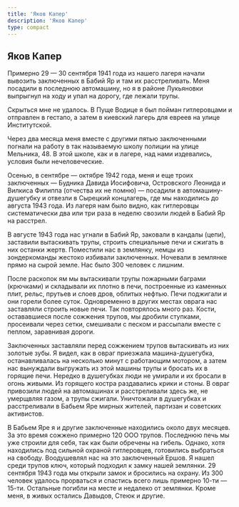 ```yaml
---
title: 'Яков Капер'
description: 'Яков Капер'
type: compact
---
```


## Яков Капер

Примерно 29 — 30 сентября 1941 года из нашего лагеря начали вывозить заключенных
в Бабий Яр и там их расстреливать. Меня посадили в последнюю автомашину, но я в
районе Лукьяновки выпрыгнул на ходу и упал на дорогу, где лежали трупы.

Скрыться мне не удалось. В Пуще Водице я был пойман гитлеровцами и отправлен в
гестапо, а затем в киевский лагерь для евреев на улице Институтской.

Через два месяца меня вместе с другими пятью заключенными погнали на работу в
так называемую школу полиции на улице Мельника, 48. В этой школе, как и в
лагере, над нами издевались, условия были нечеловеческие.

Осенью, в сентябре — октябре 1942 года, меня и еще троих заключенных — Будника
Давида Иосифовича, Островского Леонида и Вилкиса Филиппа (отчества их не помню)
— посадили в автомашину-душегубку и отвезли в Сырецкий концлагерь, где мы
находились до августа 1943 года. Из лагеря нам было видно, как гитлеровцы
систематически два или три раза в неделю свозили людей в Бабий Яр на расстрел.

В августе 1943 года нас угнали в Бабий Яр, заковали в кандалы (цепи), заставили
вытаскивать трупы, строить специальные печи и сжигать в них останки жертв.
Поместили нас в землянку, немцы из зондеркоманды жестоко избивали заключенных.
Ночевали в землянке прямо на сырой земле. Нас было 300 человек с лишним.

После раскопок ям мы вытаскивали трупы пожарными баграми (крючками) и складывали
их плотно в печи, построенные из каменных плит, рельс, прутьев и слоев дров,
облитых нефтью. Печи поджигали и они горели более суток. Одновременно в других
местах оврага нас заставляли строить новые печи. Так повторялось много раз.
Кости, остававшиеся после сожжения трупов, мы дробили ступками, просеивали через
сетки, смешивали с песком и рассыпали вместе с пеплом, заравнивая дороги.

Заключенных заставляли перед сожжением трупов вытаскивать из них золотые зубы. Я
видел, как в овраг приезжала машина-душегубка, останавливалась на несколько
минут с работающим мотором, а затем нас вынуждали выгружать из этой машины трупы
и бросать их в горящие печи. Нередко в душегубках люди не умирали и их бросали в
огонь живыми. Из горящего костра раздавались крики и стоны. В овраг привозили
людей на автомашинах и расстреливали здесь же, не умерщвляя газом, а трупы
сжигали. Уничтожали в душегубках и расстреливали в Бабьем Яре мирных жителей,
партизан и советских активистов.

В Бабьем Яре я и другие заключенные находились около двух месяцев. За это время
сожжено примерно 120 ООО трупов. Последнюю печь мы уже строили для себя, так как
были обречены на гибель. Однако, хотя находились под сильной охраной
гитлеровцев, готовились выбраться на свободу. Воодушевлял нас на это заключенный
Ершов. Я нашел среди трупов ключ, который подходил к замку нашей землянки. 29
сентября 1943 года мы открыли замок и бросились на охрану. Из 300 человек
удалось прорваться и спастись всего лишь примерно 10-ти —15-ти. Остальные
погибли на месте и недалеко от землянки. Кроме меня, в живых остались Давыдов,
Стеюк и другие.
